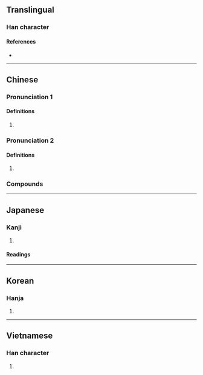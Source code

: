 {{also|哟}}
{{character info/new}}
==Translingual==

===Han character===
{{Han char|rn=30|rad=口|as=09|sn=12|four=67020|canj=RVFI|ids=⿰口約}}

====References====
* {{Han ref|kx=0201.121|dkj=04021|dj=0424.020|hdz=10663.120|uh=55B2|ud=21938|bh=B3E9|bd=46057}}

----

==Chinese==
{{zh-forms|s=哟}}

===Pronunciation 1===
{{zh-pron
|m=yō,yāo,yōu,1nb=Mainland,2nb=Mainland and Taiwan,3nb=Mainland
|c=jo1
|w=4iaq
|cat=intj
}}

====Definitions====
{{zh-hanzi}}

# {{n-g|An interjection used when surprised.}}

===Pronunciation 2===
{{zh-pron
|m=yo,yāo,yao,you,1nb=Mainland,2nb=Taiwan,3nb=Mainland,4nb=Mainland
|c=jo1
|cat=
}}

====Definitions====
{{zh-hanzi}}

# {{rfdef|zh}}

===Compounds===
{{zh-der|喔喲|噯喲|啊喲|哎喲|噯喲喲|嗨喲|哦喲|莎喲娜拉}}

{{zh-cat|Intermediate}}

----

==Japanese==

===Kanji===
{{ja-kanji|grade=|rs=口09}}

# {{rfdef|ja|sort=口09}}

====Readings====
{{ja-readings
|goon=やく
|kanon=やく
|kun=}}

----

==Korean==

===Hanja===
{{ko-hanja|hangeul=약|rv=yak|mr=yak}}

# {{rfdef|ko|sort=口09}}

----

==Vietnamese==

===Han character===
{{vi-hantu|[[ước]], [[dục]]|rs=口09}}

# {{rfdef|vi|sort=口09}}